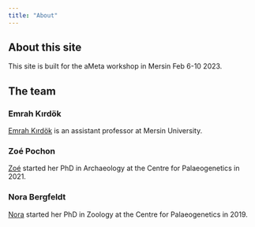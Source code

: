 ```yaml
---
title: "About"
---
```


## About this site

This site is built for the aMeta workshop in Mersin Feb 6-10 2023.

## The team

### Emrah Kırdök
[Emrah Kırdök](https://scholar-google-se.ezp.sub.su.se/citations?user=BUj9itoAAAAJ&hl=sv&oi=ao) is an assistant professor at Mersin University. 


### Zoé Pochon

[Zoé](http://palaeogenetics.com/zp/) started her PhD in Archaeology at the Centre for Palaeogenetics in 2021. 

### Nora Bergfeldt

[Nora](http://palaeogenetics.com/nora-bergfeldt-2/) started her PhD in Zoology at the Centre for Palaeogenetics in 2019.
